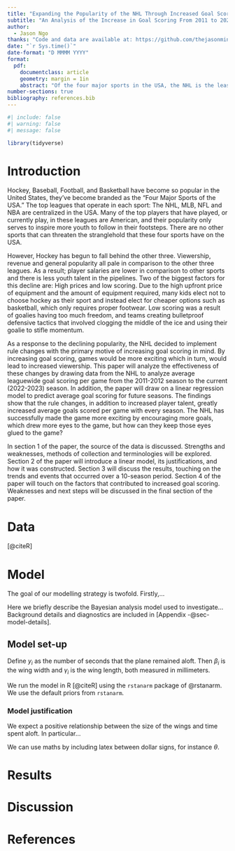 ```yaml
---
title: "Expanding the Popularity of the NHL Through Increased Goal Scoring"
subtitle: "An Analysis of the Increase in Goal Scoring From 2011 to 2023"
author: 
  - Jason Ngo
thanks: "Code and data are available at: https://github.com/thejasonminh/nhlpoints"
date: "`r Sys.time()`"
date-format: "D MMMM YYYY"
format: 
  pdf:
    documentclass: article
    geometry: margin = 1in
    abstract: "Of the four major sports in the USA, the NHL is the least popular. In an effort to grow the game and make the game more exciting, the NHL wanted to increase goal scoring. Using data from the NHL, the paper will use graphs and tables to analyze average leaguewide goal scoring per game from the 2011-2012 to 2022-2023 seaons. A linear regression model will also be created to predict goal scoring averages in the upcoming seasons. Results show that the NHL was succesful in their mission as the average goals per game increased per season, with the current season exhibiting the highest average goals per game in a 10 year period. These findings suggest that factors such as increased player talent, more penalties and rule changes have resulted in more goals scored every season. To further grow the game, analysis on the topic of matchups, streaming, and media narratives is recommended."
number-sections: true
bibliography: references.bib
---
```


```r
#| include: false
#| warning: false
#| message: false

library(tidyverse)
```


# Introduction

Hockey, Baseball, Football, and Basketball have become so popular in the United States, they've become branded as the "Four Major Sports of the USA." The top leagues that operate in each sport: The NHL, MLB, NFL and NBA are centralized in the USA. Many of the top players that have played, or currently play, in these leagues are American, and their popularity only serves to inspire more youth to follow in their footsteps. There are no other sports that can threaten the stranglehold that these four sports have on the USA.

However, Hockey has begun to fall behind the other three. Viewership, revenue and general popularity all pale in comparison to the other three leagues. As a result; player salaries are lower in comparison to other sports and there is less youth talent in the pipelines. Two of the biggest factors for this decline are: High prices and low scoring. Due to the high upfront price of equipment and the amount of equipment required, many kids elect not to choose hockey as their sport and instead elect for cheaper options such as basketball, which only requires proper footwear. Low scoring was a result of goalies having too much freedom, and teams creating bulletproof defensive tactics that involved clogging the middle of the ice and using their goalie to stifle momentum.

As a response to the declining popularity, the NHL decided to implement rule changes with the primary motive of increasing goal scoring in mind. By increasing goal scoring, games would be more exciting which in turn, would lead to increased viewership. This paper will analyze the effectiveness of these changes by drawing data from the NHL to analyze average leaguewide goal scoring per game from the 2011-2012 season to the current (2022-2023) season. In addition, the paper will draw on a linear regression model to predict average goal scoring for future seasons. The findings show that the rule changes, in addition to increased player talent, greatly increased average goals scored per game with every season. The NHL has successfully made the game more exciting by encouraging more goals, which drew more eyes to the game, but how can they keep those eyes glued to the game?

In section 1 of the paper, the source of the data is discussed. Strengths and weaknesses, methods of collection and terminologies will be explored. Section 2 of the paper will introduce a linear model, its justifications, and how it was constructed. Section 3 will discuss the results, touching on the trends and events that occurred over a 10-season period. Section 4 of the paper will touch on the factors that contributed to increased goal scoring. Weaknesses and next steps will be discussed in the final section of the paper.


# Data {#sec-data}
[@citeR]

# Model

The goal of our modelling strategy is twofold. Firstly,...

Here we briefly describe the Bayesian analysis model used to investigate... Background details and diagnostics are included in [Appendix -@sec-model-details].

## Model set-up

Define $y_i$ as the number of seconds that the plane remained aloft. Then $\beta_i$ is the wing width and $\gamma_i$ is the wing length, both measured in millimeters.  

\begin{align} 
y_i|\mu_i, \sigma &\sim \mbox{Normal}(\mu_i, \sigma) \\
\mu_i &= \alpha + \beta_i + \gamma_i\\
\alpha &\sim \mbox{Normal}(0, 2.5) \\
\beta &\sim \mbox{Normal}(0, 2.5) \\
\gamma &\sim \mbox{Normal}(0, 2.5) \\
\sigma &\sim \mbox{Exponential}(1)
\end{align}

We run the model in R [@citeR] using the `rstanarm` package of @rstanarm. We use the default priors from `rstanarm`.

### Model justification

We expect a positive relationship between the size of the wings and time spent aloft. In particular...

We can use maths by including latex between dollar signs, for instance $\theta$.


# Results

# Discussion

\newpage

# References


